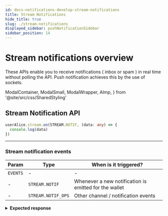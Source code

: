 ```yaml
---
id: docs-notifications-develop-stream-notifications
title: Stream Notifications
hide_title: true
slug: ./stream-notifications
displayed_sidebar: pushNotificationSidebar
sidebar_position: 14
---
```


# Stream notifications overview

These APIs enable you to receive notifications ( inbox or spam ) in real time without polling the API. Push notification achieves this by the use of sockets.

<head>
  <title>Stream Notifications | Push Notifications | Push Documentation</title>
</head>

  ModalContainer,
  ModalSmall,
  ModalWrapper,
  AImp,
} from '@site/src/css/SharedStyling'

## Stream Notification API

<Tabs className="codetabs" groupId="code-examples">
  <TabItem value="js" attributes={{className: "codetab js"}} default>

```typescript
userAlice.stream.on(STREAM.NOTIF, (data: any) => {
  console.log(data)
})
```

  </TabItem>
</Tabs>

---

### Stream notification events

| Param    | Type               | When is it triggered?                                 |
| -------- | ------------------ | ----------------------------------------------------- |
| `EVENTS` | -                  | -                                                     |
| -        | `STREAM.NOTIF`     | Whenever a new notification is emitted for the wallet |
| -        | `STREAM.NOTIF_OPS` | Other channel / notification events                   |

<details>
  <summary><b>Expected response</b></summary>

```typescript
{
  payload_id: 1791,
  sender: '0xD8634C39BBFd4033c0d3289C4515275102423681',
  epoch: '2023-10-05T06:47:48.000Z',
  payload: {
    data: {
      app: 'Updated Name',
      url: 'https://google.com',
      acta: '',
      aimg: '',
      amsg: 'test',
      asub: 'test',
      icon: 'https://gateway.ipfs.io/ipfs/bafybeib76bmkscu6efwawi2tkltdgthwrpny2ok7lur7nltffgydiq7ruy/QmVaY4HQaorrMhKo1sHk7FM1B8Xi1JnT3DvJbG9Xv7VeLZ',
      type: 3,
      etime: null,
      hidden: '0',
      silent: '0',
      sectype: null,
      additionalMeta: null
    },
    recipients: { 'eip155:0xd8634c39bbfd4033c0d3289c4515275102423681': null },
    notification: { body: 'test', title: 'Updated Name - test' },
    verificationProof: 'eip712v2:0x572b50ebddcf39b1d0528ec16a5b9d4382ff26286da0d9400b1c21d1344a969068bafa3b877280c25d3755fb2484bf00774723714146e21f196c8e850193018b1c::uid::adefe207-b046-48d0-a39b-f919abd4b23a'
  },
  source: 'ETH_TEST_GOERLI'
}
```

</details>
